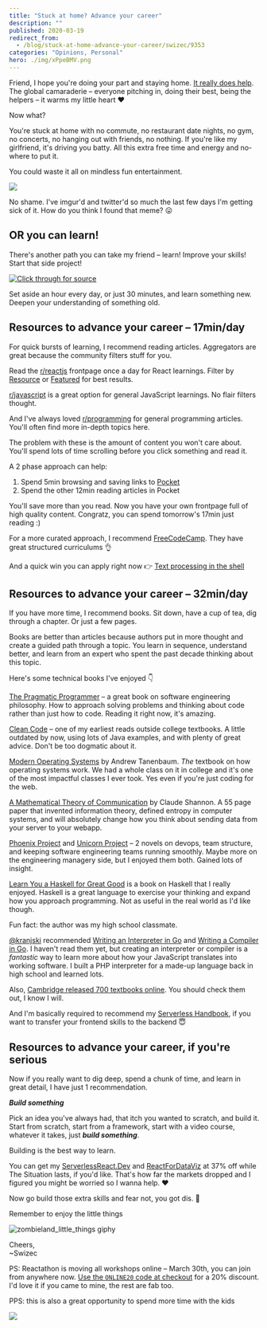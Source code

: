 ```yaml
---
title: "Stuck at home? Advance your career"
description: ""
published: 2020-03-19
redirect_from:
  - /blog/stuck-at-home-advance-your-career/swizec/9353
categories: "Opinions, Personal"
hero: ./img/xPpeBMV.png
---
```


Friend, I hope you're doing your part and staying home. [It really does help](https://reactfordataviz.com/articles/corona-simulation/). The global camaraderie – everyone pitching in, doing their best, being the helpers – it warms my little heart ❤️

Now what?

You're stuck at home with no commute, no restaurant date nights, no gym, no concerts, no hanging out with friends, no nothing. If you're like my girlfriend, it's driving you batty. All this extra free time and energy and no-where to put it.

You could waste it all on mindless fun entertainment.

![](./img/xPpeBMV.png)

No shame. I've imgur'd and twitter'd so much the last few days I'm getting sick of it. How do you think I found that meme? 😛

## OR you can learn!

There's another path you can take my friend – learn! Improve your skills! Start that side project!

[![Click through for source](./img/techletter.app-screenshot-1584634985715.png)](https://twitter.com/Swizec/status/1239214823797166081)

Set aside an hour every day, or just 30 minutes, and learn something new. Deepen your understanding of something old.

## Resources to advance your career – 17min/day

For quick bursts of learning, I recommend reading articles. Aggregators are great because the community filters stuff for you.

Read the [r/reactjs](https://www.reddit.com/r/reactjs) frontpage once a day for React learnings. Filter by [Resource](https://www.reddit.com/r/reactjs/?f=flair_name%3A%22Resource%22) or [Featured](https://www.reddit.com/r/reactjs/?f=flair_name%3A%22Featured%22) for best results.

[r/javascript](https://www.reddit.com/r/javascript/) is a great option for general JavaScript learnings. No flair filters thought.

And I've always loved [r/programming](https://www.reddit.com/r/programming/) for general programming articles. You'll often find more in-depth topics here.

The problem with these is the amount of content you won't care about. You'll spend lots of time scrolling before you click something and read it.

A 2 phase approach can help:

1.  Spend 5min browsing and saving links to [Pocket](https://app.getpocket.com/)
2.  Spend the other 12min reading articles in Pocket

You'll save more than you read. Now you have your own frontpage full of high quality content. Congratz, you can spend tomorrow's 17min just reading :)

For a more curated approach, I recommend [FreeCodeCamp](https://www.freecodecamp.org/). They have great structured curriculums 👌

And a quick win you can apply right now 👉 [Text processing in the shell](https://blog.balthazar-rouberol.com/text-processing-in-the-shell)

## Resources to advance your career – 32min/day

If you have more time, I recommend books. Sit down, have a cup of tea, dig through a chapter. Or just a few pages.

Books are better than articles because authors put in more thought and create a guided path through a topic. You learn in sequence, understand better, and learn from an expert who spent the past decade thinking about this topic.

Here's some technical books I've enjoyed 👇

[The Pragmatic Programmer](https://pragprog.com/book/tpp20/the-pragmatic-programmer-20th-anniversary-edition) – a great book on software engineering philosophy. How to approach solving problems and thinking about code rather than just how to code. Reading it right now, it's amazing.

[Clean Code](https://www.amazon.com/Clean-Code-Handbook-Software-Craftsmanship/dp/0132350882) – one of my earliest reads outside college textbooks. A little outdated by now, using lots of Java examples, and with plenty of great advice. Don't be too dogmatic about it.

[Modern Operating Systems](https://www.amazon.com/Modern-Operating-Systems-Andrew-Tanenbaum/dp/013359162X) by Andrew Tanenbaum. _The_ textbook on how operating systems work. We had a whole class on it in college and it's one of the most impactful classes I ever took. Yes even if you're just coding for the web.

[A Mathematical Theory of Communication](http://people.math.harvard.edu/~ctm/home/text/others/shannon/entropy/entropy.pdf) by Claude Shannon. A 55 page paper that invented information theory, defined entropy in computer systems, and will absolutely change how you think about sending data from your server to your webapp.

[Phoenix Project](https://itrevolution.com/book/the-phoenix-project/) and [Unicorn Project](https://itrevolution.com/the-unicorn-project/) – 2 novels on devops, team structure, and keeping software engineering teams running smoothly. Maybe more on the engineering managery side, but I enjoyed them both. Gained lots of insight.

[Learn You a Haskell for Great Good](http://learnyouahaskell.com/) is a book on Haskell that I really enjoyed. Haskell is a great language to exercise your thinking and expand how you approach programming. Not as useful in the real world as I'd like though.

Fun fact: the author was my high school classmate.

[@kranjski](https://twitter.com/kranjski) recommended [Writing an Interpreter in Go](https://interpreterbook.com/) and [Writing a Compiler in Go](https://compilerbook.com/). I haven't read them yet, but creating an interpreter or compiler is a _fantastic_ way to learn more about how your JavaScript translates into working software. I built a PHP interpreter for a made-up language back in high school and learned lots.

Also, [Cambridge released 700 textbooks online](https://www.cambridge.org/core/what-we-publish/textbooks/listing?aggs%5BproductSubject%5D%5Bfilters%5D=A57E10708F64FB69CE78C81A5C2A6555#). You should check them out, I know I will.

And I'm basically required to recommend my [Serverless Handbook](https://serverlesshandbook.dev), if you want to transfer your frontend skills to the backend 😇

## Resources to advance your career, if you're serious

Now if you really want to dig deep, spend a chunk of time, and learn in great detail, I have just 1 recommendation.

**_Build something_**

Pick an idea you've always had, that itch you wanted to scratch, and build it. Start from scratch, start from a framework, start with a video course, whatever it takes, just **_build something_**.

Building is the best way to learn.

You can get my [ServerlessReact.Dev](https://serverlessreact.dev) and [ReactForDataViz](https://gumroad.com/l/KDLxE/37off) at 37% off while The Situation lasts, if you'd like. That's how far the markets dropped and I figured you might be worried so I wanna help. ❤️

Now go build those extra skills and fear not, you got dis. 💪

Remember to enjoy the little things

![zombieland_little_things giphy](./img/media-gpoplsHO8TspW-giphy.gif)

Cheers,  
~Swizec

PS: Reactathon is moving all workshops online – March 30th, you can join from anywhere now. [Use the `ONLINE20` code at checkout](https://www.reactathon.com/workshops/) for a 20% discount. I'd love it if you came to mine, the rest are fab too.

PPS: this is also a great opportunity to spend more time with the kids

![](./img/rKqM8M1.gif)
